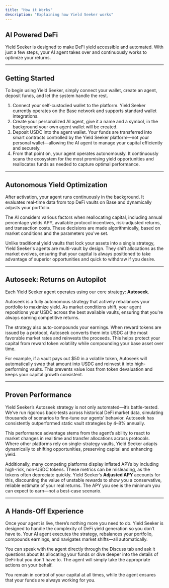 ```yaml
---
title: "How it Works"
description: "Explaining how Yield Seeker works"
---
```


## AI Powered DeFi

Yield Seeker is designed to make DeFi yield accessible and automated. With just a few steps, your AI agent takes over and continuously works to optimize your returns.

---

## Getting Started

To begin using Yield Seeker, simply connect your wallet, create an agent, deposit funds, and let the system handle the rest.

1. Connect your self-custodied wallet to the platform. Yield Seeker currently operates on the Base network and supports standard wallet integrations.
2. Create your personalized AI agent, give it a name and a symbol, in the background your own agent wallet will be created.
3. Deposit USDC into the agent wallet. Your funds are transferred into smart contracts controlled by the Yield Seeker platform—not your personal wallet—allowing the AI agent to manage your capital efficiently and securely.
4. From that point on, your agent operates autonomously. It continuously scans the ecosystem for the most promising yield opportunities and reallocates funds as needed to capture optimal performance.

---

## Autonomous Yield Optimization

After activation, your agent runs continuously in the background. It evaluates real-time data from top DeFi vaults on Base and dynamically adjusts your portfolio.

The AI considers various factors when reallocating capital, including annual percentage yields APY, available protocol incentives, risk-adjusted returns, and transaction costs. These decisions are made algorithmically, based on market conditions and the parameters you've set.

Unlike traditional yield vaults that lock your assets into a single strategy, Yield Seeker's agents are multi-vault by design. They shift allocations as the market evolves, ensuring that your capital is always positioned to take advantage of superior opportunities and quick to withdraw if you desire.

---

## Autoseek: Returns on Autopilot

Each Yield Seeker agent operates using our core strategy: **Autoseek**.

Autoseek is a fully autonomous strategy that actively rebalances your portfolio to maximize yield. As market conditions shift, your agent repositions your USDC across the best available vaults, ensuring that you're always earning competitive returns.

The strategy also auto-compounds your earnings. When reward tokens are issued by a protocol, Autoseek converts them into USDC at the most favorable market rates and reinvests the proceeds. This helps protect your capital from reward token volatility while compounding your base asset over time.

For example, if a vault pays out \$50 in a volatile token, Autoseek will automatically swap that amount into USDC and reinvest it into high-performing vaults. This prevents value loss from token devaluation and keeps your capital growth consistent.

---

## Proven Performance

Yield Seeker’s Autoseek strategy is not only automated—it’s battle-tested. We’ve run rigorous back-tests across historical DeFi market data, simulating thousands of scenarios to fine-tune our agents' behavior. Autoseek has consistently outperformed static vault strategies by 4–8% annually.

This performance advantage stems from the agent’s ability to react to market changes in real time and transfer allocations across protocols. Where other platforms rely on single-strategy vaults, Yield Seeker adapts dynamically to shifting opportunities, preserving capital and enhancing yield.

Additionally, many competing platforms display inflated APYs by including high-risk, non-USDC tokens. These metrics can be misleading, as the tokens often depreciate quickly. Yield Seeker’s **Adjusted APY** accounts for this, discounting the value of unstable rewards to show you a conservative, reliable estimate of your real returns. The APY you see is the minimum you can expect to earn—not a best-case scenario.

---

## A Hands-Off Experience

Once your agent is live, there’s nothing more you need to do. Yield Seeker is designed to handle the complexity of DeFi yield generation so you don’t have to. Your AI agent executes the strategy, rebalances your portfolio, compounds earnings, and navigates market shifts—all automatically.

You can speak with the agent directly through the Discuss tab and ask it questions about its allocating your funds or dive deeper into the details of DeFi-but you don't have to. The agent will simply take the appropriate actions on your behalf.

You remain in control of your capital at all times, while the agent ensures that your funds are always working for you.